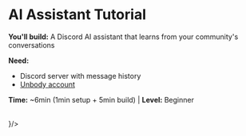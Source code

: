 
# AI Assistant Tutorial

**You'll build:** A Discord AI assistant that learns from your community's conversations

**Need:**
- Discord server with message history
- [Unbody account](https://app.unbody.io)

**Time:** ~6min (1min setup + 5min build) | **Level:** Beginner

<br/>
<InlineThumbnail title="Let's start" link="/first-project/ai-assistant/1-setup" icon={<Bot />}/>